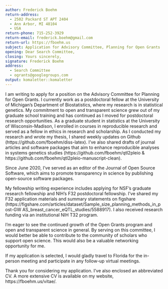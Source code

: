 ```yaml
---
author: Frederick Boehm  
return-address: 
  - 2502 Packard ST APT 2404
  - Ann Arbor, MI 48104
  - USA
return-phone: 715-252-3929
return-email: frederick.boehm@gmail.com
return-url: https://fboehm.us
subject: Application for Advisory Committee, Planning for Open Grants
opening: Dear Search Committee,
closing: Yours sincerely,
signature: Frederick Boehm
address:
  - Search Committee 
  - ogrants@googlegroups.com 
output: komaletter::komaletter
---
```


I am writing to apply for a position on the Advisory Committee for Planning 
for Open Grants. I currently work as a postdoctoral fellow at the University 
of Michigan's Department of Biostatistics, where my research is in statistical 
genetics. My commitment to open and transparent science grew out of my 
graduate school training and has continued as I moved for postdoctoral 
research opportunities. As a graduate student in statistics at the University 
of Wisconsin-Madison, I enrolled in courses in reproducible research and 
served as a fellow in ethics in research and scholarship. As I conducted my 
research and wrote my thesis, I shared weekly updates on Github 
(https://github.com/fboehm/diss-latex). I've also shared drafts of journal 
articles and software packages that aim to enhance reproducible analyses in systems genetics studies (https://github.com/fboehm/qtl2pleio & https://github.com/fboehm/qtl2pleio-manuscript-clean). 

Since June 2020, I've served as an editor of the Journal of Open Source 
Software, which aims to promote transparency in science by publishing 
open-source software packages. 

My fellowship writing experience includes applying for NSF's graduate research 
fellowship and NIH's F32 postdoctoral fellowship. I've shared my F32 
application materials and summary statements on figshare 
(https://figshare.com/articles/dataset/Sample_size_planning_methods_in_post-GW
AS_breast_cancer_eQTL_studies/5588917). I also received research funding via 
an institutional NIH T32 program. 

I'm eager to see the continued growth of the Open Grants program and open and transparent science in general. By serving on this committee, I would better be able to contribute to the community of scholars who support open science. This would also be a valuable networking opportunity for me. 

If my application is selected, I would gladly travel to Florida for the in-person meeting and participate in any follow-up virtual meetings. 

Thank you for considering my application. I've also enclosed an abbreviated CV. A more extensive CV is available on my website, https://fboehm.us/vitae/. 







